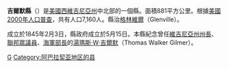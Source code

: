 {{noteTA
|T=zh-hans:吉尔默县 (西弗吉尼亚州);zh-hk:吉爾默縣 (西維珍尼亞州);zh-tw:吉爾默郡 (西維吉尼亞州);
}}

<!--[[File:Map_of_West_Virginia_highlighting_Gilmer_County.svg|250px]]-->
{{Infobox U.S. County |
 county  = 吉爾默縣 |
 state = 西維吉尼亞州 |
 en county  = Gilmer County |
 en state = West Virginia |
 seal =  |
 map = Map of West Virginia highlighting Gilmer County.svg |
 map size = 225 |
 founded = [[1845|1845]] |
 seat = [[Glenville,_West_Virginia|Glenville]] | 
 area = 881 [[square_kilometre|km²]] (340 [[square_mile|mi²]]) |
 area water = 0 km² (0 mi²) |
 area percentage = 0.01% |
 census yr = 2000 |
 pop = 7,160 |
 density = 8 |
 web = |
|}}
{{Otheruses|吉爾默縣|subject=美國西維吉尼亞州的一個縣|other=同名的縣}}
'''吉爾默縣'''（{{lang-en|Gilmer County}}）是[[美國|美國]][[西維吉尼亞州|西維吉尼亞州]]中北部的一個縣。面積881平方公里。根據[[美國2000年人口普查|美國2000年人口普查]]，共有人口7,160人。縣治[[格林維爾_(西弗吉尼亚州)|格林維爾]]（Glenville）。

成立於1845年2月3日，縣政府成立於5月15日。本縣紀念曾任[[維吉尼亞州|維吉尼亞州]][[維吉尼亞州長|州長]]、[[美國眾議院|聯邦眾議員]]、[[美國海軍部長|海軍部長]]的[[湯瑪斯·W·吉爾默|湯瑪斯·W·吉爾默]]（Thomas Walker Gilmer）。
{{WestVirginia-stub}}

[[Category:西弗吉尼亚州行政区划|G]]
[[Category:阿巴拉契亚地区的县|Category:阿巴拉契亚地区的县]]